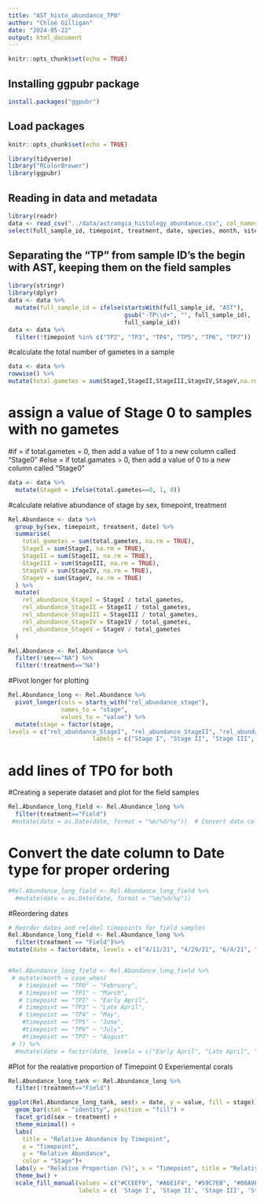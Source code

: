 ```yaml
---
title: "AST_histo_abundance_TP0"
author: "Chloé Gilligan"
date: "2024-05-22"
output: html_document
---
```


```r
knitr::opts_chunk$set(echo = TRUE)
```


## Installing ggpubr package
```r
install.packages("ggpubr")
```

## Load packages 
```r
knitr::opts_chunk$set(echo = TRUE)

library(tidyverse)
library("RColorBrewer")
library(ggpubr)
```

## Reading in data and metadata
```r
library(readr)
data <- read_csv("../data/astrangia_histology_abundance.csv", col_names = TRUE, na = c("", "NA")) %>%
select(full_sample_id, timepoint, treatment, date, species, month, site,  sex, StageI, StageII, StageIII, StageIV, StageV)
```


## Separating the "TP" from sample ID's the begin with AST, keeping them on the field samples
```r
library(stringr)
library(dplyr)
data <- data %>%
  mutate(full_sample_id = ifelse(startsWith(full_sample_id, "AST"), 
                                 gsub("-TP\\d+", "", full_sample_id), 
                                 full_sample_id))
data <- data %>%
  filter(!timepoint %in% c("TP2", "TP3", "TP4", "TP5", "TP6", "TP7"))

```

#calculate the total number of gametes in a sample
```r

data <- data %>%
rowwise() %>%
mutate(total.gametes = sum(StageI,StageII,StageIII,StageIV,StageV,na.rm = T))

```

# assign a value of Stage 0 to samples with no gametes
#if = if total.gametes = 0, then add a value of 1 to a new column called "Stage0"
#else = if total.gamates > 0, then add a value of 0 to a new column called "Stage0"
```r
data <- data %>%
  mutate(Stage0 = ifelse(total.gametes==0, 1, 0))
```

#calculate relative abundance of stage by sex, timepoint, treatment
```r
Rel.Abundance <- data %>%
  group_by(sex, timepoint, treatment, date) %>%
  summarise(
    total_gametes = sum(total.gametes, na.rm = TRUE),
    StageI = sum(StageI, na.rm = TRUE),
    StageII = sum(StageII, na.rm = TRUE),
    StageIII = sum(StageIII, na.rm = TRUE),
    StageIV = sum(StageIV, na.rm = TRUE),
    StageV = sum(StageV, na.rm = TRUE)
  ) %>%
  mutate(
    rel_abundance_StageI = StageI / total_gametes,
    rel_abundance_StageII = StageII / total_gametes,
    rel_abundance_StageIII = StageIII / total_gametes,
    rel_abundance_StageIV = StageIV / total_gametes,
    rel_abundance_StageV = StageV / total_gametes
  )

Rel.Abundance <- Rel.Abundance %>%
  filter(!sex=="NA") %>%
  filter(!treatment=="NA")
```

#Pivot longer for plotting
```R
Rel.Abundance_long <- Rel.Abundance %>%
  pivot_longer(cols = starts_with("rel_abundance_stage"), 
               names_to = "stage", 
               values_to = "value") %>%
  mutate(stage = factor(stage, 
levels = c("rel_abundance_StageI", "rel_abundance_StageII", "rel_abundance_StageIII", "rel_abundance_StageIV", "rel_abundance_StageV"), 
                        labels = c("Stage I", "Stage II", "Stage III", "Stage IV", "Stage V")))

```

# add lines of TP0 for both
#Creating a seperate dataset and plot for the field samples
```r
Rel.Abundance_long_field <- Rel.Abundance_long %>%
  filter(treatment=="Field")
 #mutate(date = as.Date(date, format = "%m/%d/%y"))  # Convert date column to Date type for proper ordering
```

# Convert the date column to Date type for proper ordering
```r
#Rel.Abundance_long_field <- Rel.Abundance_long_field %>%
  #mutate(date = as.Date(date, format = "%m/%d/%y"))
```

#Reordering dates
```r
# Reorder dates and relabel timepoints for field samples
Rel.Abundance_long_field <- Rel.Abundance_long %>%
  filter(treatment == "Field")%>%
mutate(date = factor(date, levels = c("4/11/21", "4/29/21", "6/4/21", "6/26/21", "7/24/21", "9/2/21"), labels = c("Early April", "Late April", "Early June", "Late June", "July", "September")))



```

```r
#Rel.Abundance_long_field <- Rel.Abundance_long_field %>%
 # mutate(month = case_when(
   # timepoint == "TP0" ~ "February",
   # timepoint == "TP1" ~ "March",
   # timepoint == "TP2" ~ "Early April",
   # timepoint == "TP3" ~ "Late April",
   # timepoint == "TP4" ~ "May",
    #timepoint == "TP5" ~ "June",
    #timepoint == "TP6" ~ "July",
    #timepoint == "TP7" ~ "August"
 # )) %>%
  #mutate(date = factor(date, levels = c("Early April", "Late April", "Early June", "Late June", "July", "September")))
```


#Plot for the realative proportion of Timepoint 0 Experiemental corals
```r
Rel.Abundance_long_tank <- Rel.Abundance_long %>%
  filter(!treatment=="Field")

ggplot(Rel.Abundance_long_tank, aes(x = date, y = value, fill = stage)) +
  geom_bar(stat = "identity", position = "fill") +
  facet_grid(sex ~ treatment) +
  theme_minimal() +
  labs(
    title = "Relative Abundance by Timepoint",
    x = "Timepoint",
    y = "Relative Abundance",
    color = "Stage")+
  labs(y = "Relative Proportion (%)", x = "Timepoint", title = "Relative Proportions of Timepoint 0 Experiemental Samples") +
  theme_bw() +
  scale_fill_manual(values = c("#CCEEF9", "#A6E1F4", "#59C7EB", "#00A9E0", "#137899"),
                    labels = c( 'Stage I', 'Stage II', 'Stage III', 'Stage IV', 'Stage V'))
```

